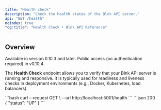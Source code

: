 ```yaml
---
title: "Health check"
description: "Check the health status of the Blnk API server."
api: "GET /health"
noindex: true
"og:title": "Health Check • Blnk API Reference"
---
```




<Key />

## Overview

<Info>Available in version 0.10.3 and later. Public access (no authentication required) in v0.10.4.</Info>

The **Health Check** endpoint allows you to verify that your Blnk API server is running and responsive. It is typically used for readiness and liveness checks in deployment environments (e.g., Docker, Kubernetes, load balancers).

<RequestExample>
```bash
curl --request GET \
  --url http://localhost:5001/health
```
</RequestExample>

<ResponseExample>
```json 200
{
  "status": "UP"
}
```
</ResponseExample>

<NeedHelp /> 